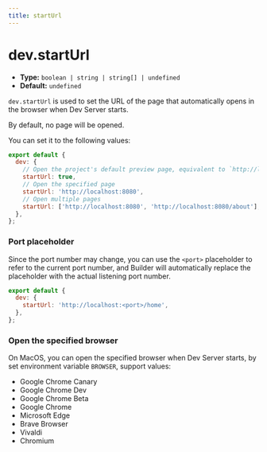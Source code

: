 ```yaml
---
title: startUrl
---
```


# dev.startUrl

- **Type:** `boolean | string | string[] | undefined`
- **Default:** `undefined`

`dev.startUrl` is used to set the URL of the page that automatically opens in the browser when Dev Server starts.

By default, no page will be opened.

You can set it to the following values:

```js
export default {
  dev: {
    // Open the project's default preview page, equivalent to `http://localhost:<port>`
    startUrl: true,
    // Open the specified page
    startUrl: 'http://localhost:8080',
    // Open multiple pages
    startUrl: ['http://localhost:8080', 'http://localhost:8080/about'],
  },
};
```

### Port placeholder

Since the port number may change, you can use the `<port>` placeholder to refer to the current port number, and Builder will automatically replace the placeholder with the actual listening port number.

```js
export default {
  dev: {
    startUrl: 'http://localhost:<port>/home',
  },
};
```

### Open the specified browser

On MacOS, you can open the specified browser when Dev Server starts, by set environment variable `BROWSER`, support values:

- Google Chrome Canary
- Google Chrome Dev
- Google Chrome Beta
- Google Chrome
- Microsoft Edge
- Brave Browser
- Vivaldi
- Chromium

